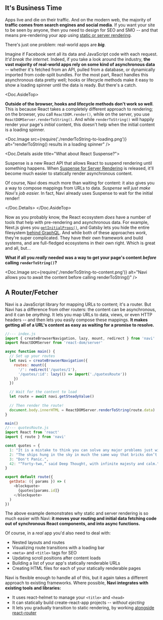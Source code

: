 
It's Business Time
------------------

Apps live and die on their traffic. And on the modern web, the majority of **traffic comes from search engines and social media**. If you want your site to be seen by anyone, then you need to design for SEO and SMO -- and that means pre-rendering your app using [static or server rendering](https://frontarm.com/james-k-nelson/static-vs-server-rendering/).

There's just one problem: real-world apps are ***big***.

Imagine if Facebook sent all its data and JavaScript code with each request. *It'd break the internet.* Indeed, if you take a look around the industry, **the vast majority of real-world apps rely on some kind of asynchronous data** -- whether it's fetched from an API, pulled from a database, or dynamically imported from code-split bundles. For the most part, React handles this asynchronous data pretty well; hooks or lifecycle methods make it easy to show a loading spinner until the data is ready. But there's a catch.

<Doc.AsideTop>

**Outside of the browser, hooks and lifecycle methods don't work so well**. This is because React takes a completely different approach to rendering; on the browser, you call `ReactDOM.render()`, while on the server, you use `ReactDOMServer.renderToString()`. And while `renderToString()` will happily render your page's *initial* content, this doesn't help when the initial content is a loading spinner.

<Doc.Image
  src={require('./renderToString-to-loading.png')}
  alt="renderToString() results in a loading spinner"
/>

<Doc.Details aside title="What about React Suspense?">

Suspense is a new React API that allows React to suspend rendering until something happens. When [Suspense for Server Rendering](https://reactjs.org/blog/2018/11/27/react-16-roadmap.html#suspense-for-server-rendering) is released, it'll become much easier to statically render asynchronous content.

Of course, Navi does much more than waiting for content: it also gives you a way to compose mappings from URLs to data. *Suspense will just make Navi's job easier.* In fact, Navi already uses Suspense to wait for the initial render!

</Doc.Details>
</Doc.AsideTop>

Now as you probably know, the React ecosystem *does* have a number of tools that help with pre-rendering and asynchronous data. For example, Next.js gives you [`getInitialProps()`](https://nextjs.org/docs/#fetching-data-and-component-lifecycle), and Gatsby lets you hide the entire filesystem [behind GraphQL](https://www.gatsbyjs.org/docs/querying-with-graphql/). And while both of these approaches *work*, they're super complicated. They have their own framework and build systems, and are full-fledged ecosystems in their own right. Which is great and all, but...

**What if all you *really* needed was a way to get your page's content *before* calling `renderToString()`?**

<Doc.Image
  src={require('./renderToString-to-content.png')}
  alt="Navi allows you to await the content before calling renderToString()"
/>


A Router/Fetcher
----------------

Navi is a JavaScript library for mapping URLs to content; it's a router. But Navi has a difference from other routers: the content can be asynchronous, and it can be *anything*. It lets you map URLs to data, views, or even HTTP headers -- and then lets you easily compose these mappings. **It makes getting all of a URL's content as easy as waiting for a promise to resolve.**

```js
//--- index.js
import { createBrowserNavigation, lazy, mount, redirect } from 'navi'
import ReactDOMServer from 'react-dom/server'

async function main() {
  // Set up your routes
  let navi = createBrowserNavigation({
    routes: mount({
      '/': redirect('/quotes/1'),
      '/quotes/:id': lazy(() => import('./quotesRoute'))
    })
  })

  // Wait for the content to load
  let route = await navi.getSteadyValue()
  
  // Then render the route!
  document.body.innerHTML = ReactDOMServer.renderToString(route.data)
}

main()
//--- quotesRoute.js
import React from 'react'
import { route } from 'navi'

const quotes = {
  1: "It is a mistake to think you can solve any major problems just with potatoes.",
  2: "The ships hung in the sky in much the same way that bricks don’t.",
  3: "Don't Panic.",
  42: "“Forty-two,” said Deep Thought, with infinite majesty and calm.",
}

export default route({
  getData: ({ params }) => (
    <blockquote>
      {quotes[params.id]}
    </blockquote>
  )
})
```

The above example demonstrates why static and server rendering is so much easier with Navi: **it moves your routing and initial data fetching code out of synchronous React components, and into async functions.**

Of course, in a *real* app you'd also need to deal with:

- Nested layouts and routes
- Visualizing route transitions with a loading bar
- `<meta>` and `<title>` tags for SEO
- Updating scroll positions after content loads
- Building a list of your app's statically renderable URLs
- Creating HTML files for each of your statically renderable pages

Navi is flexible enough to handle all of this, but it again takes a different approach to existing frameworks. Where possible, **Navi integrates with existing tools and libraries:**

- It uses react-helmet to manage your `<title>` and `<head>`
- It can statically build create-react-app projects -- *without ejecting*
- It lets you gradually transition to static rendering, by working [alongside react-router](../integrations/react-router)
